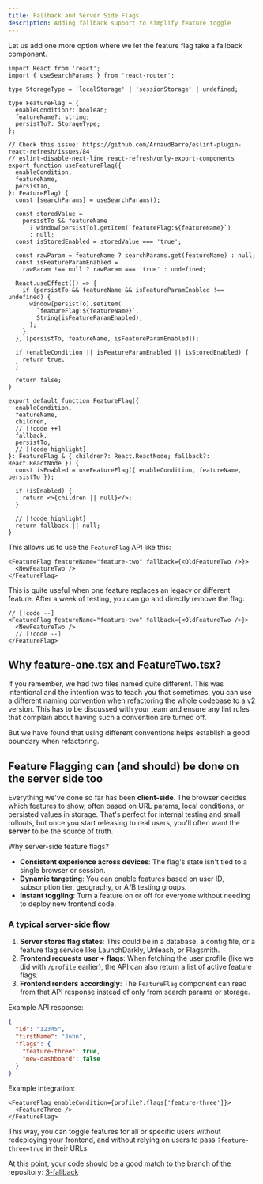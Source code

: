 ```yaml
---
title: Fallback and Server Side Flags
description: Adding fallback support to simplify feature toggle
---
```


<VideoEmbed
  id="MyEAsukNlYQ"
  title="Learn Feature Flags | useFeatureFlag | FeatureFlag | Client-Side Feature Flagging | Frontend Hire"
  startAt={2318}
/>

Let us add one more option where we let the feature flag take a fallback component.

```tsx title="src/utils/feature-flag.tsx"
import React from 'react';
import { useSearchParams } from 'react-router';

type StorageType = 'localStorage' | 'sessionStorage' | undefined;

type FeatureFlag = {
  enableCondition?: boolean;
  featureName?: string;
  persistTo?: StorageType;
};

// Check this issue: https://github.com/ArnaudBarre/eslint-plugin-react-refresh/issues/84
// eslint-disable-next-line react-refresh/only-export-components
export function useFeatureFlag({
  enableCondition,
  featureName,
  persistTo,
}: FeatureFlag) {
  const [searchParams] = useSearchParams();

  const storedValue =
    persistTo && featureName
      ? window[persistTo].getItem(`featureFlag:${featureName}`)
      : null;
  const isStoredEnabled = storedValue === 'true';

  const rawParam = featureName ? searchParams.get(featureName) : null;
  const isFeatureParamEnabled =
    rawParam !== null ? rawParam === 'true' : undefined;

  React.useEffect(() => {
    if (persistTo && featureName && isFeatureParamEnabled !== undefined) {
      window[persistTo].setItem(
        `featureFlag:${featureName}`,
        String(isFeatureParamEnabled),
      );
    }
  }, [persistTo, featureName, isFeatureParamEnabled]);

  if (enableCondition || isFeatureParamEnabled || isStoredEnabled) {
    return true;
  }

  return false;
}

export default function FeatureFlag({
  enableCondition,
  featureName,
  children,
  // [!code ++]
  fallback,
  persistTo,
  // [!code highlight]
}: FeatureFlag & { children?: React.ReactNode; fallback?: React.ReactNode }) {
  const isEnabled = useFeatureFlag({ enableCondition, featureName, persistTo });

  if (isEnabled) {
    return <>{children || null}</>;
  }

  // [!code highlight]
  return fallback || null;
}
```

This allows us to use the `FeatureFlag` API like this:

```tsx
<FeatureFlag featureName="feature-two" fallback={<OldFeatureTwo />}>
  <NewFeatureTwo />
</FeatureFlag>
```

This is quite useful when one feature replaces an legacy or different feature. After a week of testing, you can go and directly remove the flag:

```tsx
// [!code --]
<FeatureFlag featureName="feature-two" fallback={<OldFeatureTwo />}>
  <NewFeatureTwo />
  // [!code --]
</FeatureFlag>
```

## Why feature-one.tsx and FeatureTwo.tsx?

If you remember, we had two files named quite different. This was intentional and the intention was to teach you that sometimes, you can use a different naming convention when refactoring the whole codebase to a v2 version. This has to be discussed with your team and ensure any lint rules that complain about having such a convention are turned off.

But we have found that using different conventions helps establish a good boundary when refactoring.

## Feature Flagging can (and should) be done on the server side too

Everything we've done so far has been **client-side**. The browser decides which features to show, often based on URL params, local conditions, or persisted values in storage.
That's perfect for internal testing and small rollouts, but once you start releasing to real users, you'll often want the **server** to be the source of truth.

Why server-side feature flags?

- **Consistent experience across devices**: The flag's state isn't tied to a single browser or session.
- **Dynamic targeting**: You can enable features based on user ID, subscription tier, geography, or A/B testing groups.
- **Instant toggling**: Turn a feature on or off for everyone without needing to deploy new frontend code.

### A typical server-side flow

1. **Server stores flag states**: This could be in a database, a config file, or a feature flag service like LaunchDarkly, Unleash, or Flagsmith.
2. **Frontend requests user + flags**: When fetching the user profile (like we did with `/profile` earlier), the API can also return a list of active feature flags.
3. **Frontend renders accordingly**: The `FeatureFlag` component can read from that API response instead of only from search params or storage.

Example API response:

```json
{
  "id": "12345",
  "firstName": "John",
  "flags": {
    "feature-three": true,
    "new-dashboard": false
  }
}
```

Example integration:

```tsx
<FeatureFlag enableCondition={profile?.flags['feature-three']}>
  <FeatureThree />
</FeatureFlag>
```

This way, you can toggle features for all or specific users without redeploying your frontend, and without relying on users to pass `?feature-three=true` in their URLs.

At this point, your code should be a good match to the branch of the repository: [3-fallback](https://github.com/yaralahruthik/refactoring-feature-flags/tree/3-fallback)
